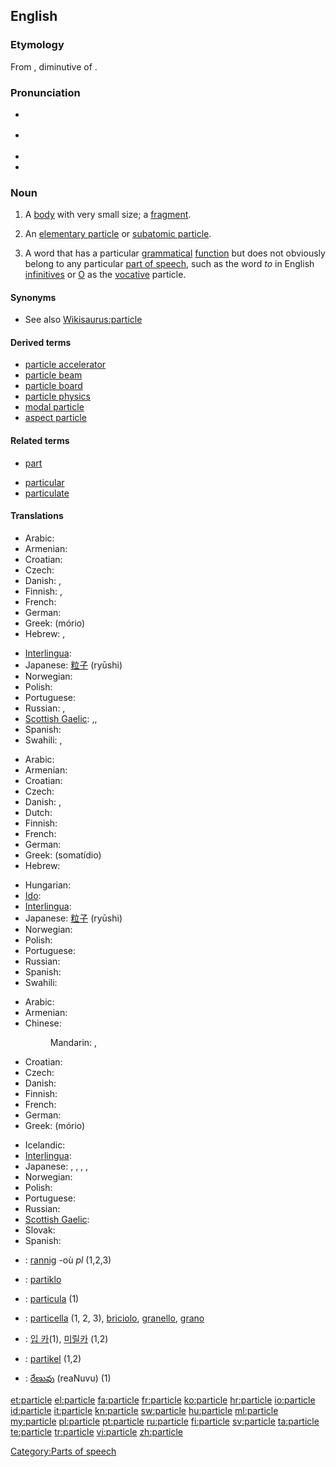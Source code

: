 {{wikipedia}}
==English==

===Etymology===
From {{etyl|la}} {{term|particula||small part, particle}}, diminutive of {{term|pars||part, piece}}.

===Pronunciation===
* {{a|RP}} {{IPA|/ˈpɑːtɪkəl/}}
* {{a|US}} {{IPA|/ˈpɑːrtɪkəl/}}
* {{audio|en-us-particle.ogg|Audio (US)}}
* {{rhymes|ɑː(r)tɪkəl}}

===Noun===
{{en-noun}}

# A [[body]] with very small size; a [[fragment]].
# {{physics}} An [[elementary particle]] or [[subatomic particle]].
# {{linguistics}} A word that has a particular [[grammatical]] [[function]] but does not obviously belong to any particular [[part of speech]], such as the word ''to'' in English [[infinitive]]s or [[O]] as the [[vocative]] particle.

====Synonyms====
* See also  [[Wikisaurus:particle]]

====Derived terms====
* [[particle accelerator]]
* [[particle beam]]
* [[particle board]]
* [[particle physics]]
* [[modal particle]]
* [[aspect particle]]

====Related terms====
{{rel-top}}
* [[part]]
{{rel-mid}}
* [[particular]]
* [[particulate]]
{{rel-bottom}}

====Translations====
{{trans-top|body with very small size}}
* Arabic: {{t-|ar|جسيم|tr=Jusaim}}
* Armenian: {{t-|hy|մասնիկ|tr=masnik}}
* Croatian: {{t+|hr|čestica|f|alt=čèstica}}
* Czech: {{t+|cs|částice|f}}
* Danish: {{t|da|partikel|c}}, {{t|da|lille}} {{t|da|del|c}}
* Finnish: {{t+|fi|hiukkanen}}, {{t+|fi|partikkeli}}
* French: {{t+|fr|particule|f}}
* German: {{t+|de|Partikel|n}}
* Greek: {{t+|el|μόριο|n}} (mório)
* Hebrew: {{t|he|חלקיק|m|tr=chelkik}},  {{t|he|גרגיר|m|tr=gargir}}
{{trans-mid}}
* [[Interlingua]]: {{t-|ia|particula|xs=Interlingua}}
* Japanese: [[粒子]] (ryūshi)
* Norwegian: {{t+|no|partikkel|m}}
* Polish: {{t+|pl|cząstka|f}}
* Portuguese: {{t+|pt|partícula|f}}
* Russian: {{t+|ru|частица|f|tr=častíca}}, {{t+|ru|крупица|f|tr=krupíca}}
* [[Scottish Gaelic]]: {{t-|gd|bìdeag|f|xs=Scottish Gaelic}},{{t-|gd|criomag|f|xs=Scottish Gaelic}},{{t-|gd|mìr|m|xs=Scottish Gaelic}}
* Spanish: {{t+|es|partícula|f}}
* Swahili: {{t+|sw|chembechembe|xs=Swahili}},  {{t+|sw|punje|xs=Swahili}}
{{trans-bottom}}

{{trans-top|elementary particle or subatomic particle}}
* Arabic: {{t-|ar|جسيم|tr=Jusaim}}
* Armenian: {{t-|hy|մասնիկ|tr=masnik}}
* Croatian: {{t+|hr|čestica|f|alt=čèstica}}
* Czech: {{t+|cs|částice|f}}
* Danish: {{t+|da|partikel|c}}, {{t-|da|elementarpartikel|c}}
* Dutch: {{t-|nl|deeltje|n}}
* Finnish: {{t+|fi|hiukkanen}}
* French: {{t+|fr|particule|f}}
* German: {{t+|de|Partikel|n}}
* Greek: {{t+|el|σωματίδιο|n}} (somatídio)
* Hebrew: {{t|he|חלקיק|m|tr=chelkik}}
{{trans-mid}}
* Hungarian: {{t+|hu|részecske}}
* [[Ido]]: {{t|io|partikulo|xs=Ido}}
* [[Interlingua]]: {{t-|ia|particula|xs=Interlingua}}
* Japanese: [[粒子]] (ryūshi)
* Norwegian: {{t+|no|partikkel|m}}
* Polish: {{t+|pl|cząstka|f}}
* Portuguese: {{t+|pt|partícula|f}}
* Russian: {{t+|ru|частица|f|tr=častíca}}
* Spanish: {{t+|es|partícula|f}}
* Swahili: {{t+|sw|chembechembe|xs=Swahili}}
{{trans-bottom}}

{{trans-top|word that does not belong to any particular part of speech}}
* Arabic: {{t-|ar|أداة|f|tr=ʼadāa}}
* Armenian: {{t-|hy|եղանակավորող բառ|tr=eġanakavoroġ baṙ}}
* Chinese:
*: Mandarin: {{t-|cmn|助詞|sc=Hani}},  {{t|cmn|助词|tr=zhùcí|sc=Hani}}
* Croatian: {{t+|hr|čestica|f|alt=čèstica}}
* Czech: {{t+|cs|částice|f}}
* Danish: {{t+|da|partikel|c}}
* Finnish: {{t+|fi|partikkeli}}
* French: {{t+|fr|particule|f}}
* German: {{t+|de|Partikel|f}}
* Greek: {{t+|el|μόριο|n}} (mório)
{{trans-mid}}
* Icelandic: {{t+|is|smáorð|n}}
* [[Interlingua]]: {{t-|ia|particula|xs=Interlingua}}
* Japanese: {{t+|ja|助詞|tr=じょし, joshi}},  {{t|ja|助辞|tr=じょし, joshi}},  {{t|ja|天爾遠波|tr=てにをは, te-ni-o-wa}},  {{t|ja|弖爾乎波|tr=てにをは, te-ni-o-ha}} <!-- は is pronounced "ha", not "wa" here -->, {{t|ja|てにをは|tr=te-ni-o-ha|sc=Jpan}}
* Norwegian: {{t+|no|partikkel}}
* Polish: {{t+|pl|partykuła|f}}
* Portuguese: {{t+|pt|partícula|f}}
* Russian: {{t+|ru|частица|f|tr=častíca}}
* [[Scottish Gaelic]]: {{t-|gd|mion-fhacal|m|xs=Scottish Gaelic}}
* Slovak: {{t-|sk|častica|f}}
* Spanish: {{t+|es|partícula|f}}
{{trans-bottom}}

{{checktrans-top}}
* {{ttbc|br}}: [[rannig]] {{f}} -où ''pl'' (1,2,3)
* {{ttbc|eo}}: [[partiklo]]
* {{ttbc|ia}}: [[particula]] (1)
* {{ttbc|it}}: [[particella]] {{f}} (1, 2, 3), [[briciolo]], [[granello]], [[grano]]
{{trans-mid}}
* {{ttbc|ko}}: [[입 카]](1), [[미릴카]] (1,2)
* {{ttbc|sv}}: [[partikel]] {{c}} (1,2)
* {{ttbc|te}}: [[రేణువు]] (reaNuvu) (1)
{{trans-bottom}}

[[Category:Parts of speech]]

[[et:particle]]
[[el:particle]]
[[fa:particle]]
[[fr:particle]]
[[ko:particle]]
[[hr:particle]]
[[io:particle]]
[[id:particle]]
[[it:particle]]
[[kn:particle]]
[[sw:particle]]
[[hu:particle]]
[[ml:particle]]
[[my:particle]]
[[pl:particle]]
[[pt:particle]]
[[ru:particle]]
[[fi:particle]]
[[sv:particle]]
[[ta:particle]]
[[te:particle]]
[[tr:particle]]
[[vi:particle]]
[[zh:particle]]
